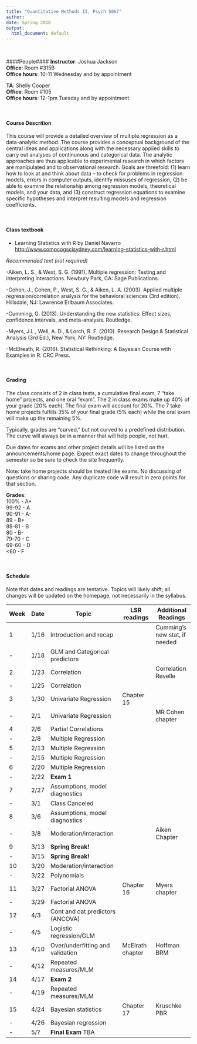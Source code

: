 ```yaml
---
title: "Quantitative Methods II, Psych 5067"
author: 
date: Spring 2018
output:
  html_document: default
---
```

<br>  

####People#### 
**Instructor**: Joshua Jackson  
**Office**: Room #315B  
**Office hours**: 10-11 Wednesday and by appointment  

**TA**: Shelly Cooper  
**Office**: Room #105  
**Office hours**: 12-1pm Tuesday and by appointment  
  
<br>  

#### Course Descrition#### 

This course will provide a detailed overview of multiple regression as a data-analytic method. The course provides a conceptual background of the central ideas and applications along with the necessary applied skills to carry out analyses of continunous and categorical data. The analytic approaches are thus applicable to experimental research in which factors are manipulated and to observational research. Goals are threefold: (1) learn how to look at and think about data – to check for problems in regression models, errors in computer outputs, identify missuses of regression, (2) be able to examine the relationship among regression models, theoretical models, and your data, and (3) construct regression equations to examine specific hypotheses and interpret resulting models and regression coefficients. 

<br>  

#### Class textbook#### 

- Learning Statistics with R by Daniel Navarro <http://www.compcogscisydney.com/learning-statistics-with-r.html>

*Recommended text (not required)*

-Aiken, L. S., & West, S. G. (1991). Multiple regression: Testing and interpreting interactions. Newbury Park, CA: Sage Publications.

-Cohen, J., Cohen, P., West, S. G., & Aiken, L. A. (2003). Applied multiple regression/correlation analysis for the behavioral sciences (3rd edition). Hillsdale, NJ: Lawrence Erlbaum Associates.

-Cumming, G. (2013). Understanding the new statistics: Effect sizes, confidence intervals, and meta-analysis. Routledge.

-Myers, J.L., Well, A. D., & Lorch, R. F. (2010). Research Design & Statistical Analysis (3rd Ed.), New York, NY: Routledge. 

-McElreath, R. (2016). Statistical Rethinking: A Bayesian Course with Examples in R. CRC Press. 

<br>  

#### Grading#### 
The class consists of 2 in class tests, a cumulative final exam,  7 "take home" projects, and one oral "exam". The 2 in class exams make up 40% of your grade (20% each). The final exam will account for 20%.  The 7 take home projects fulfills 35% of your final grade (5% each) while the oral exam will make up the remaining 5%. 

Typically, grades are "curved," but not curved to a predefined distribution. The curve will always be in a manner that will help people, not hurt. 

Due dates for exams and other project details will be listed on the announcements/home page. Expect exact dates to change throughout the semester so be sure to check the site frequently. 

Note: take home projects should be treated like exams. No discussing of questions or sharing code. Any duplicate code will result in zero points for that section. 

**Grades**:   
100%   - A+  
99-92 - A  
90-91 - A-  
89    - B+  
88-81 - B  
80    - B-  
79-70 - C  
69-60 - D  
<60   - F  
  
  <br>  
  
#### Schedule####  

Note that dates and readings are tentative. Topics will likely shift; all changes will be updated on the homepage, not necessarily in the syllabus. 

| Week | Date  |  Topic                                 |LSR readings       | Additional Readings  |
-------|-------|----------------------------------------|--------------------|----------------------|
| 1    | 1/16  | Introduction and recap                 |                   |Cumming's new stat, if needed|
| -    | 1/18  | GLM and Categorical predictors         |                    |                      |
| 2    | 1/23  | Correlation                            |                    | Correlation Revelle  |
| -    | 1/25  | Correlation                  |                  |                      |
| 3    | 1/30  | Univariate Regression                 |   Chapter 15                 |                      |
| -    | 2/1   | Univariate Regression                   |                  |  MR Cohen chapter     |
| 4    | 2/6   | Partial Correlations                    |                  |                      |
| -    | 2/8   | Multiple Regression                    |                  |      |
| 5    | 2/13  | Multiple Regression                    |                  |                      |
| -    | 2/15  | Multiple Regression         |                  |                      |
| 6    | 2/20  | Multiple Regression                             |                    |                      |
| -    | 2/22  | **Exam 1**          |                    |                      |
| 7    | 2/27  | Assumptions, model diagnostics                  |                    |        |
| -    | 3/1   | Class Canceled                         |                    |                      |
| 8    | 3/6   |  Assumptions, model diagnostics                 |                    |                      |
| -    | 3/8   |  Moderation/interaction                     |                     | Aiken  Chapter        |
| 9    | 3/13  | **Spring Break!**                    |                      |                      |
| -    | 3/15  | **Spring Break!**                     |                     |                      |
| 10   | 3/20  |  Moderation/interaction                     |                   |          |
| -    | 3/22  |  Polynomials                         |                      |                      |
| 11   | 3/27  |  Factorial ANOVA     |    Chapter 16                    |        Myers chapter              |
| -    | 3/29  |  Factorial ANOVA             |                     |       |
| 12   | 4/3   | Cont and cat predictors (ANCOVA)     |                      |                      |
| -    | 4/5   |  Logistic regression/GLM     |                      |     |Cohen Logistic Chapter 
| 13   | 4/10  | Over/underfitting and validation                |      McElrath chapter                 |   Hoffman BRM  |
| -    | 4/12  | Repeated measures/MLM               |                      |                      |
| 14   | 4/17  | **Exam 2**                                                 |                      |
| -    | 4/19  | Repeated measures/MLM                  |             |          |
| 15   | 4/24  | Bayesian statistics                  |  Chapter 17                    | Kruschke PBR                     |
| -    | 4/26  | Bayesian regression                        |                      |                      |
| -    | 5/?   | **Final Exam** TBA                   |                      |                      |


